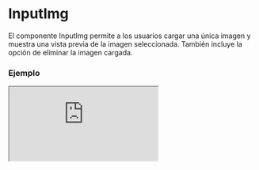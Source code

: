 
# InputImg

El componente InputImg permite a los usuarios cargar una única imagen y muestra una vista previa de la imagen seleccionada. También incluye la opción de eliminar la imagen cargada.

### Ejemplo

<Iframe minHeightIframe="30dvh" src="https://fenextjs-component-storybook.vercel.app/iframe.html?args=&id=input-inputimg--index&viewMode=story" />

### Importacion

Para importar el componente InputImg, se puede hacer desde fenextjs

```tsx copy
import { InputImg } from "fenextjs";
```

### Parametros

| Parametro | Tipo | Requerido | Default | Descripcion |
| --------- | ---- | --------- | ------- | ----------- |
| title | React.ReactNode | no | 'Add Image' | Título que se muestra en el componente. |
| text | React.ReactNode | no | 'Drag Image' | Texto que se muestra en el componente para guiar al usuario. |
| icon | React.ReactNode | no | \<SvgImg /\> | Ícono que se muestra en el componente. |
| onRemove | () =\> void | no | undefined | Función que se ejecuta cuando se elimina la imagen. |
| className | string | no | '' | Clase CSS para el componente. |
| classNameContentIcon | string | no | '' | Clase CSS para el contenedor del ícono. |
| classNameText | Omit\<TextProps, 'children'\> | no | \{\} | Clase CSS para el texto. |
| classNameTitle | Omit\<TitleProps, 'children'\> | no | \{\} | Clase CSS para el título. |
| classNameProgress | string | no | '' | Clase CSS para la barra de progreso. |
| classNameRemove | string | no | '' | Clase CSS para el botón de eliminar. |
| classNameImg | string | no | '' | Clase CSS para la imagen mostrada. |
| defaultValue | FileProps | no | \{ fileData: '', text: '' \} | Valor por defecto que se mostrará en el componente. |
| parseProgress | (e: number) =\> string | no | Imging . . . $\{e.toFixed(0)\}% | Función que formatea el texto de progreso durante la carga. |

### Storybook

Para ver el storybook del componente lo puede hacer con este [link](https://fenextjs-component-storybook.vercel.app/?path=/story/input-inputimg--index)

### Usos

- Carga de una imagen simple

```tsx copy
<InputImg onChange={(data) => { console.log(data); }} />
```

- Carga de una imagen con título y texto personalizado

```tsx copy
<InputImg title="Sube tu Imagen" text="Arrastra la imagen aquí" onChange={(data) => { console.log(data); }} />
```

- Carga de imagen con función de eliminación

```tsx copy
<InputImg onRemove={() => { console.log('Imagen eliminada'); }} onChange={(data) => { console.log(data); }} />
```

